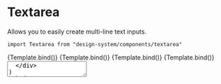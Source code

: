 

<Meta title="Components/Textarea" component={Textarea} />

# Textarea

Allows you to easily create multi-line text inputs.

`import Textarea from "design-system/components/textarea"`

<Canvas>
  <Story
    name="Overview"
    args={{
      label: "Example label",
      placeholder: "Text placeholder",
    }}
  >
    {Template.bind()}
  </Story>
</Canvas>

<Canvas>
  <Story
    name="Overview - required"
    args={{
      label: "Example label",
      placeholder: "Text placeholder",
      required: true,
    }}
  >
    {Template.bind()}
  </Story>
</Canvas>

<Canvas>
  <Story
    name="Overview - disabled"
    args={{
      label: "Example label",
      placeholder: "Text placeholder",
      disabled: true,
    }}
  >
    {Template.bind()}
  </Story>
</Canvas>

<Canvas>
  <Story
    name="Overview - error"
    args={{
      label: "Example label",
      placeholder: "Text placeholder",
      message: "Wpisz poprawne dane",
      error: true,
    }}
  >
    {Template.bind()}
  </Story>
</Canvas>

<ArgsTable />

  <div style={{ maxWidth: "270px" }}>
    <Textarea {...args} />
  </div>
)
